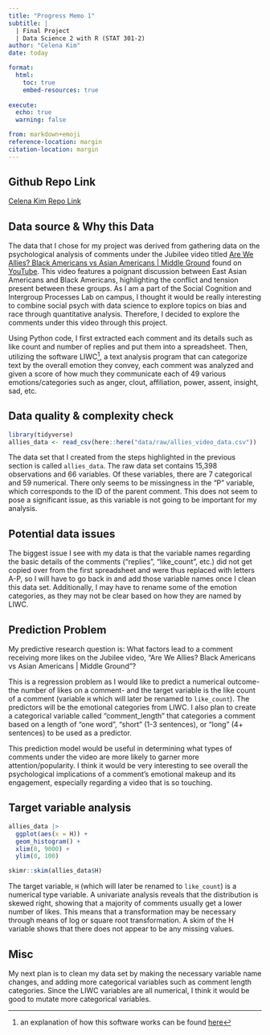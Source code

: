 ```yaml
---
title: "Progress Memo 1"
subtitle: |
  | Final Project 
  | Data Science 2 with R (STAT 301-2)
author: "Celena Kim"
date: today

format:
  html:
    toc: true
    embed-resources: true
    
execute:
  echo: true
  warning: false

from: markdown+emoji 
reference-location: margin
citation-location: margin
---
```


::: {.callout-tip icon="false"}
## Github Repo Link

[Celena Kim Repo Link](https://github.com/stat301-2-2024-winter/final-project-2-celenakim)
:::

## Data source & Why this Data

The data that I chose for my project was derived from gathering data on the psychological analysis of comments under the Jubilee video titled [Are We Allies? Black Americans vs Asian Americans | Middle Ground](https://www.youtube.com/watch?v=pXo2ub_nZFc) found on [YouTube](https://www.youtube.com). This video features a poignant discussion between East Asian Americans and Black Americans, highlighting the conflict and tension present between these groups. As I am a part of the Social Cognition and Intergroup Processes Lab on campus, I thought it would be really interesting to combine social psych with data science to explore topics on bias and race through quantitative analysis. Therefore, I decided to explore the comments under this video through this project.

Using Python code, I first extracted each comment and its details such as like count and number of replies and put them into a spreadsheet. Then, utilizing the software LIWC[^1], a text analysis program that can categorize text by the overall emotion they convey, each comment was analyzed and given a score of how much they communicate each of 49 various emotions/categories such as anger, clout, affiliation, power, assent, insight, sad, etc.

[^1]: an explanation of how this software works can be found [here](https://www.liwc.app/help/howitworks)

## Data quality & complexity check

```r
library(tidyverse)
allies_data <- read_csv(here::here("data/raw/allies_video_data.csv"))
```

The data set that I created from the steps highlighted in the previous section is called `allies_data`. The raw data set contains 15,398 observations and 66 variables. Of these variables, there are 7 categorical and 59 numerical. There only seems to be missingness in the "P" variable, which corresponds to the ID of the parent comment. This does not seem to pose a significant issue, as this variable is not going to be important for my analysis.

## Potential data issues

The biggest issue I see with my data is that the variable names regarding the basic details of the comments ("replies", "like_count", etc.) did not get copied over from the first spreadsheet and were thus replaced with letters A-P, so I will have to go back in and add those variable names once I clean this data set. Additionally, I may have to rename some of the emotion categories, as they may not be clear based on how they are named by LIWC.

## Prediction Problem
My predictive research question is: What factors lead to a comment receiving more likes on the Jubilee video, "Are We Allies? Black Americans vs Asian Americans | Middle Ground"?

This is a regression problem as I would like to predict a numerical outcome- the number of likes on a comment- and the target variable is the like count of a comment (variable `H` which will later be renamed to `like_count`). The predictors will be the emotional categories from LIWC. I also plan to create a categorical variable called "comment_length" that categories a comment based on a length of "one word", "short" (1-3 sentences), or "long" (4+ sentences) to be used as a predictor.

This prediction model would be useful in determining what types of comments under the video are more likely to garner more attention/popularity. I think it would be very interesting to see overall the psychological implications of a comment's emotional makeup and its engagement, especially regarding a video that is so touching.

## Target variable analysis

```r
allies_data |>
  ggplot(aes(x = H)) +
  geom_histogram() +
  xlim(0, 9000) +
  ylim(0, 100)

skimr::skim(allies_data$H)
``` 
The target variable, `H` (which will later be renamed to `like_count`) is a numerical type variable. A univariate analysis reveals that the distribution is skewed right, showing that a majority of comments usually get a lower number of likes. This means that a transformation may be necessary through means of log or square root transformation. A skim of the H variable shows that there does not appear to be any missing values.

## Misc

My next plan is to clean my data set by making the necessary variable name changes, and adding more categorical variables such as comment length categories. Since the LIWC variables are all numerical, I think it would be good to mutate more categorical variables.
